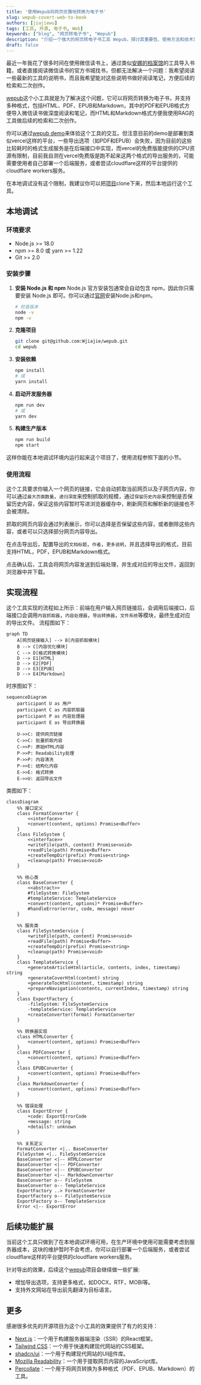 ```yaml
---
title: '使用Wepub将网页优雅地转换为电子书'
slug: wepub-covert-web-to-book
authors: [jiajiewu]
tags: [工具, 开源, 电子书, Web]
keywords: ["blog", "网页转电子书", "Wepub"]
description: "介绍一个强大的网页转电子书工具 Wepub，探讨其重要性、使用方法和技术实现原理。"
draft: false
---
```



<ZoomImage src="https://s2.loli.net/2025/02/23/FdTcD6U5xHmp7Wh.png" alt="wepub流程图" />

最近一年我花了很多时间在使用微信读书上，通过类似[安娜的档案馆](https://zh.annas-archive.org/)的工具导入书籍，或者直接阅读微信读书的官方书城找书，但都无法解决一个问题：我希望阅读一些最新的工具的说明书，而且我希望能对这些说明书做好阅读笔记，方便后续的检索和二次创作。

[wepub](https://github.com/Wjiajie/wepub)这个小工具就是为了解决这个问题，它可以将网页转换为电子书，并支持多种格式，包括HTML、PDF、EPUB和Markdown，其中的PDF和EPUB格式方便导入微信读书做深度阅读和笔记，而HTML和Markdown格式方便我使用RAG的工具做后续的检索和二次创作。

你可以通过[wepub demo](https://wepub.vercel.app/)来体验这个工具的交互。但注意目前的demo是部署到类似vercel这样的平台，一些导出选项（如PDF和EPUB）会失败，因为目前的这些比较耗时的格式生成服务是在后端接口中实现，而vercel的免费版能提供的CPU资源有限制，目前我自测在vercel免费版是跑不起来这两个格式的导出服务的，可能需要使用者自己部署一个后端服务，或者尝试cloudflare这样的平台提供的cloudflare workers服务。

<!-- truncate -->

在本地调试没有这个限制，我建议你可以把[项目](https://github.com/Wjiajie/wepub)clone下来，然后本地运行这个工具。

## 本地调试

### 环境要求

- Node.js >= 18.0
- npm >= 8.0 或 yarn >= 1.22
- Git >= 2.0

### 安装步骤

1. **安装 Node.js 和 npm**
   Node.js 官方安装包通常会自动包含 npm，因此你只需要安装 Node.js 即可。你可以通过[官网](https://nodejs.org/zh-cn)安装Node.js和npm。
   ```bash
   # 检查版本
   node -v
   npm -v
   ```

2. **克隆项目**
   ```bash
   git clone git@github.com:Wjiajie/wepub.git
   cd wepub
   ```


3. **安装依赖**
   ```bash
   npm install
   # 或
   yarn install
   ```

4. **启动开发服务器**
   ```bash
   npm run dev
   # 或
   yarn dev
   ```

5. **构建生产版本**
   ```bash
   npm run build
   npm start
   ```
这样你能在本地调试环境内运行起来这个项目了，使用流程参照下面的小节。

### 使用流程

<ZoomImage src="https://s2.loli.net/2025/02/23/VomOzlDUP6wLTgX.png" alt="输入网页链接并抓取内容" />

这个工具要求你输入一个网页的链接，它会自动抓取当前网页以及子网页内容，你可以通过`最大页面数量`，`递归深度`来控制抓取的规模，通过`保留历史内容`来控制是否保留历史内容，保证这些内容暂时写进浏览器缓存中，刷新网页和解析新的链接也不会被清除。

<ZoomImage src="https://s2.loli.net/2025/02/23/hxXgmDSCU6brKIL.png" alt="抓取网页内容并通过列表展示" />

抓取的网页内容会通过列表展示，你可以选择是否保留这些内容，或者删除这些内容，或者可以只选择部分网页内容导出。

<ZoomImage src="https://s2.loli.net/2025/02/23/Lh4egFUlsyJAi1q.png" alt="配置导出选项" />

在点击导出后，配置导出的`文档标题`，`作者`，`更多说明`，并且选择导出的格式，目前支持HTML，PDF，EPUB和Markdown格式。

<ZoomImage src="https://s2.loli.net/2025/02/23/I2ZesAbyiPWxm4F.png" alt="网页内容导出中" />

点击确认后，工具会将网页内容发送到后端处理，并生成对应的导出文件，返回到浏览器中并下载。


## 实现流程

这个工具实现的流程如上所示：前端在用户输入网页链接后，会调用后端接口，后端接口会调用`内容抓取器`，`内容处理器`，`导出转换器`，`文件系统`等模块，最终生成对应的导出文件。
流程图如下：

```mermaid
graph TD
    A[网页链接输入] --> B[内容抓取模块]
    B --> C[内容优化模块]
    C --> D[格式转换模块]
    D --> E1[HTML]
    D --> E2[PDF]
    D --> E3[EPUB]
    D --> E4[Markdown]

```

时序图如下：

```mermaid
sequenceDiagram
    participant U as 用户
    participant C as 内容抓取器
    participant P as 内容处理器
    participant E as 导出转换器
    
    U->>C: 提供网页链接
    C->>C: 批量抓取内容
    C->>P: 原始HTML内容
    P->>P: Readability处理
    P->>P: 内容清洗
    P->>E: 结构化内容
    E->>E: 格式转换
    E->>U: 返回导出文件
```

类图如下：

```mermaid
classDiagram
    %% 接口定义
    class FormatConverter {
        <<interface>>
        +convert(content, options) Promise<Buffer>
    }
    class FileSystem {
        <<interface>>
        +writeFile(path, content) Promise<void>
        +readFile(path) Promise<Buffer>
        +createTempDir(prefix) Promise<string>
        +cleanup(path) Promise<void>
    }
    
    %% 核心类
    class BaseConverter {
        <<abstract>>
        #fileSystem: FileSystem
        #templateService: TemplateService
        +convert(content, options)* Promise<Buffer>
        #handleError(error, code, message) never
    }
    
    %% 服务类
    class FileSystemService {
        +writeFile(path, content) Promise<void>
        +readFile(path) Promise<Buffer>
        +createTempDir(prefix) Promise<string>
        +cleanup(path) Promise<void>
    }
    class TemplateService {
        +generateArticleHtml(article, contents, index, timestamp) string
        +generateCoverHtml(content) string
        +generateTocHtml(content, timestamp) string
        +prepareNavigation(contents, currentIndex, timestamp) string
    }
    class ExportFactory {
        -fileSystem: FileSystemService
        -templateService: TemplateService
        +createConverter(format) FormatConverter
    }
    
    %% 转换器实现
    class HTMLConverter {
        +convert(content, options) Promise<Buffer>
    }
    class PDFConverter {
        +convert(content, options) Promise<Buffer>
    }
    class EPUBConverter {
        +convert(content, options) Promise<Buffer>
    }
    class MarkdownConverter {
        +convert(content, options) Promise<Buffer>
    }
    
    %% 错误处理
    class ExportError {
        +code: ExportErrorCode
        +message: string
        +details?: unknown
    }
    
    %% 关系定义
    FormatConverter <|.. BaseConverter
    FileSystem <|.. FileSystemService
    BaseConverter <|-- HTMLConverter
    BaseConverter <|-- PDFConverter
    BaseConverter <|-- EPUBConverter
    BaseConverter <|-- MarkdownConverter
    BaseConverter o-- FileSystem
    BaseConverter o-- TemplateService
    ExportFactory ..> FormatConverter
    ExportFactory o-- FileSystemService
    ExportFactory o-- TemplateService
    Error <|-- ExportError
```

## 后续功能扩展

当前这个工具只做到了在本地调试环境可用，在生产环境中使用可能需要考虑到服务器成本，这块的维护暂时不会考虑，你可以自行部署一个后端服务，或者尝试cloudflare这样的平台提供的cloudflare workers服务。

针对导出的效果，后续这个[wepub](https://github.com/Wjiajie/wepub)项目会继续做一些扩展:

- 增加导出选项，支持更多格式，如DOCX，RTF，MOBI等。
- 支持外文网站在导出前先翻译为目标语言。

## 更多
感谢很多优先的开源项目为这个小工具的效果提供了有力的支持：

- [Next.js](https://nextjs.org/)：一个用于构建服务器端渲染（SSR）的React框架。
- [Tailwind CSS](https://tailwindcss.com/)：一个用于快速构建现代网站的CSS框架。
- [shadcn/ui](https://ui.shadcn.com/)：一个用于构建现代网站的UI组件库。
- [Mozilla Readability](https://github.com/mozilla/readability)：一个用于提取网页内容的JavaScript库。
- [Percollate](https://github.com/danburzo/percollate)：一个用于将网页转换为多种格式（PDF、EPUB、Markdown）的工具。

